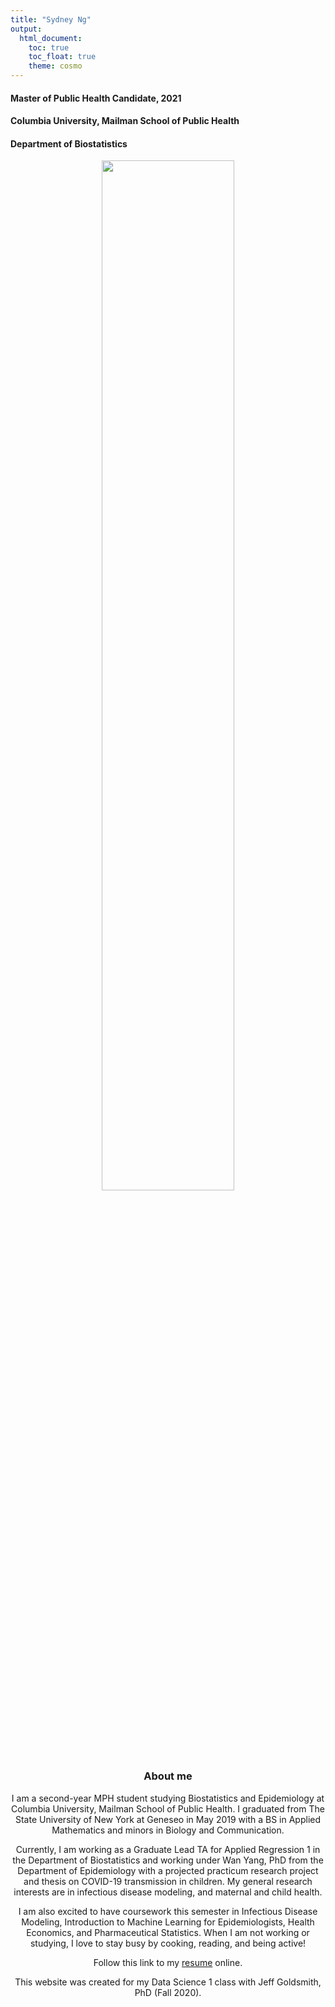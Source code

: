 ```yaml
---
title: "Sydney Ng"
output: 
  html_document:
    toc: true
    toc_float: true
    theme: cosmo
---
```


#### Master of Public Health Candidate, 2021
#### Columbia University, Mailman School of Public Health
#### Department of Biostatistics

<center>
<img src="images/snugharbor_solo.jpeg" style="width:65%">
\center
<br><br>

### About me

I am a second-year MPH student studying Biostatistics and Epidemiology at Columbia University, Mailman School of Public Health. I graduated from The State University of New York at Geneseo in May 2019 with a BS in Applied Mathematics and minors in Biology and Communication.

Currently, I am working as a Graduate Lead TA for Applied Regression 1 in the Department of Biostatistics and working under Wan Yang, PhD from the Department of Epidemiology with a projected practicum research project and thesis on COVID-19 transmission in children. My general research interests are in infectious disease modeling, and maternal and child health.

I am also excited to have coursework this semester in Infectious Disease Modeling, Introduction to Machine Learning for Epidemiologists, Health Economics, and Pharmaceutical Statistics. When I am not working or studying, I love to stay busy by cooking, reading, and being active!

Follow this link to my [resume](resume.html) online.

This website was created for my Data Science 1 class with Jeff Goldsmith, PhD (Fall 2020).
